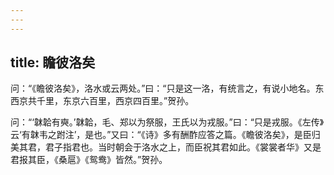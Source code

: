```yaml
---
---
---
```

title: 瞻彼洛矣
---







问：“《瞻彼洛矣》，洛水或云两处。”曰：“只是这一洛，有统言之，有说小地名。东西京共千里，东京六百里，西京四百里。”贺孙。

问：“‘韎韐有奭。’韎韐，毛、郑以为祭服，王氏以为戎服。”曰：“只是戎服。《左传》云‘有韎韦之跗注’，是也。”又曰：“《诗》多有酬酢应答之篇。《瞻彼洛矣》，是臣归美其君，君子指君也。当时朝会于洛水之上，而臣祝其君如此。《裳裳者华》又是君报其臣，《桑扈》《鸳鸯》皆然。”贺孙。